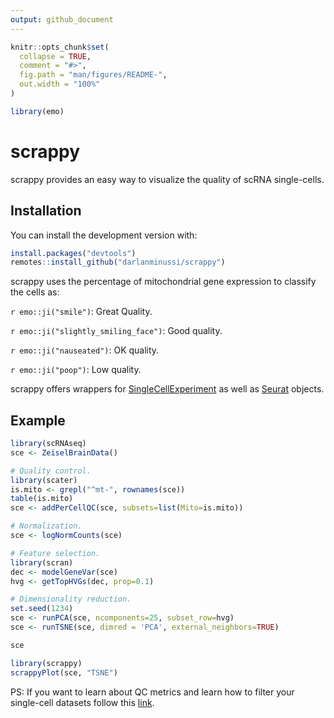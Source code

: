 ```yaml
---
output: github_document
---
```


<!-- README.md is generated from README.Rmd. Please edit that file -->

```r
knitr::opts_chunk$set(
  collapse = TRUE,
  comment = "#>",
  fig.path = "man/figures/README-",
  out.width = "100%"
)

library(emo)
```

# scrappy

<!-- badges: start -->
<!-- badges: end -->

scrappy provides an easy way to visualize the quality of scRNA single-cells.


## Installation

You can install the development version with:

``` r
install.packages("devtools")
remotes::install_github("darlanminussi/scrappy")
```

scrappy uses the percentage of mitochondrial gene expression to classify the cells as:

`r emo::ji("smile")`: Great Quality.

`r emo::ji("slightly_smiling_face")`: Good quality.

`r emo::ji("nauseated")`: OK quality.

`r emo::ji("poop")`: Low quality.

scrappy offers wrappers for [SingleCellExperiment](https://osca.bioconductor.org/) as well as [Seurat](https://satijalab.org/seurat/) objects.

## Example

```r
library(scRNAseq)
sce <- ZeiselBrainData()

# Quality control.
library(scater)
is.mito <- grepl("^mt-", rownames(sce))
table(is.mito)
sce <- addPerCellQC(sce, subsets=list(Mito=is.mito))

# Normalization.
sce <- logNormCounts(sce)

# Feature selection.
library(scran)
dec <- modelGeneVar(sce)
hvg <- getTopHVGs(dec, prop=0.1)

# Dimensionality reduction.
set.seed(1234)
sce <- runPCA(sce, ncomponents=25, subset_row=hvg)
sce <- runTSNE(sce, dimred = 'PCA', external_neighbors=TRUE)
```

```r
sce
```


```r
library(scrappy)
scrappyPlot(sce, "TSNE")
```

PS: If you want to learn about QC metrics and learn how to filter your single-cell datasets follow this [link](https://osca.bioconductor.org/quality-control.html#choice-of-qc-metrics).
